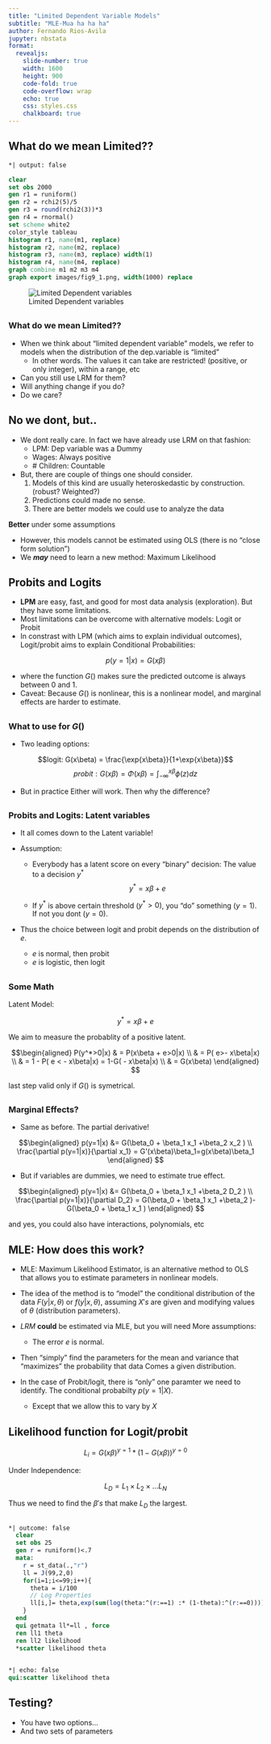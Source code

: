 ```yaml
---
title: "Limited Dependent Variable Models"
subtitle: "MLE-Mua ha ha ha"
author: Fernando Rios-Avila
jupyter: nbstata
format: 
  revealjs: 
    slide-number: true
    width: 1600
    height: 900
    code-fold: true
    code-overflow: wrap
    echo: true
    css: styles.css 
    chalkboard: true  
---
```


## What do we mean Limited??

```stata

*| output: false

clear
set obs 2000
gen r1 = runiform()
gen r2 = rchi2(5)/5 
gen r3 = round(rchi2(3))*3
gen r4 = rnormal()
set scheme white2
color_style tableau
histogram r1, name(m1, replace) 
histogram r2, name(m2, replace)
histogram r3, name(m3, replace) width(1)  
histogram r4, name(m4, replace)
graph combine m1 m2 m3 m4
graph export images/fig9_1.png, width(1000) replace

```

![Limited Dependent variables](images/fig9_1.png)

##

### What do we mean Limited?? {.middle}

- When we think about "limited dependent variable" models, we refer to models when the distribution of the dep.variable is "limited"
  - In other words. The values it can take are restricted! (positive, or only integer), within a range, etc

- Can you still use LRM for them? 
- Will anything change if you do?
- Do we care?

## No we dont, but..

- We dont really care. In fact we have already use LRM on that fashion:
  - LPM: Dep variable was a Dummy
  - Wages: Always positive
  - \# Children: Countable

- But, there are couple of things one should consider.
  1. Models of this kind are usually heteroskedastic by construction. (robust? Weighted?)
  2. Predictions could made no sense. 
  3. There are better models we could use to analyze the data

**Better** under some assumptions

- However, this models cannot be estimated using OLS (there is no "close form solution")
- We ***may*** need to learn a new method: Maximum Likelihood 


## Probits and Logits

- **LPM** are easy, fast, and good for most data analysis (exploration). But they have some limitations.
- Most limitations can be overcome with alternative models: Logit or Probit
- In constrast with LPM (which aims to explain individual outcomes), Logit/probit aims to explain Conditional Probabilities:

$$p(y=1|x) = G(x\beta)$$

- where the function $G()$ makes sure the predicted outcome is always between 0 and 1. 
- Caveat: Because $G()$ is nonlinear, this is a nonlinear model, and marginal effects are harder to estimate.

##

### What to use for $G()$

- Two leading options:

$$logit: G(x\beta) = \frac{\exp{x\beta}}{1+\exp{x\beta}}$$
$$probit: G(x\beta) = \Phi(x\beta)=\int_{-\infty}^{x\beta}\phi(z)dz$$

- But in practice Either will work. Then why the difference?

## 

### Probits and Logits: Latent variables

- It all comes down to the Latent variable!

- Assumption: 
  - Everybody has a latent score on every "binary" decision: The value to a decision $y^*$
    $$y^* = x\beta + e $$

  - If $y^*$ is above certain threshold ($y^*>0$), you "do" something ($y=1$). If not you dont ($y=0$).
- Thus the choice between logit and probit depends on the distribution of $e$.
  - $e$ is normal, then probit
  - $e$ is logistic, then logit


##

### Some Math

Latent Model:

$$ y^* = x\beta + e $$

We aim to measure the probablity of a positive latent. 

$$\begin{aligned}
P(y^*>0|x) & = P(x\beta + e>0|x) \\
& = P( e>- x\beta|x) \\
& = 1 - P( e < - x\beta|x) = 1-G( - x\beta|x) \\
& = G(x\beta)
\end{aligned}
$$

last step valid only if $G()$ is symetrical. 


##

###  Marginal Effects?

- Same as before. The partial derivative!

$$\begin{aligned}
p(y=1|x) &= G(\beta_0 + \beta_1 x_1 +\beta_2 x_2 ) \\
\frac{\partial p(y=1|x)}{\partial x_1} = G'(x\beta)\beta_1=g(x\beta)\beta_1
\end{aligned}
$$

- But if variables are dummies, we need to estimate true effect.

$$\begin{aligned}
p(y=1|x) &= G(\beta_0 + \beta_1 x_1 +\beta_2 D_2 ) \\
\frac{\partial p(y=1|x)}{\partial D_2} = G(\beta_0 + \beta_1 x_1 +\beta_2 )-G(\beta_0 + \beta_1 x_1 )
\end{aligned}
$$

and yes, you could also have interactions, polynomials, etc

## MLE: How does this work?

- MLE: Maximum Likelihood Estimator, is an alternative method to OLS that allows you to estimate parameters in nonlinear models.
- The idea of the method is to "model" the conditional distribution of the data $F(y|x,\theta)$ or $f(y|x,\theta)$, assuming $X's$ are given and modifying values of $\theta$ (distribution parameters).

- $LRM$ **could** be estimated via MLE, but you will need More assumptions:
  - The error $e$ is normal.
- Then "simply" find the parameters for the mean and variance that "maximizes" the probability that data Comes a given distribution.

- In the case of Probit/logit, there is "only" one paramter we need to identify. The conditional probabilty $p(y=1|X)$.
  - Except that we allow this to vary by $X$

## Likelihood function for Logit/probit

$$L_i = G(x\beta)^{y=1}*(1-G(x\beta))^{y=0} 
$$

Under Independence:

$$L_D = L_1 \times L_2 \times \dots L_N
$$

Thus we need to find the $\beta's$ that make $L_D$ the largest.

##

```stata
*| outcome: false
  clear
  set obs 25
  gen r = runiform()<.7
  mata: 
    r = st_data(.,"r")
    ll = J(99,2,0)
    for(i=1;i<=99;i++){
      theta = i/100
      // Log Properties
      ll[i,]= theta,exp(sum(log(theta:^(r:==1) :* (1-theta):^(r:==0))))
    }
  end
  qui getmata ll*=ll , force
  ren ll1 theta
  ren ll2 likelihood
  *scatter likelihood theta 
 
```

```stata
*| echo: false
qui:scatter likelihood theta 
```

## Testing?

- You have two options...
- And two sets of parameters

